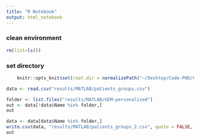 ```yaml
---
title: "R Notebook"
output: html_notebook
---
```


### clean environment
```r
rm(list=ls())
```

### set directory
```r
    knitr::opts_knit$set(root.dir = normalizePath("~/Desktop/Code-PHD/COCOMO_txn/")) 
```


```r
data <- read.csv("results/MATLAB/patients_groups.csv")
```


```r
folder <- list.files("results/MATLAB/GEM-personalized")
out <- data[!data$Name %in% folder,]
out
```

```r
data <- data[data$Name %in% folder,]
write.csv(data, "results/MATLAB/patients_groups_2.csv", quote = FALSE, row.names = FALSE)
out
```

